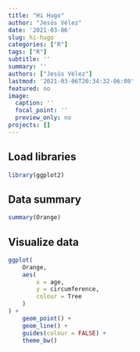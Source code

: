 ```yaml
---
title: "Hi Hugo"
author: "Jesús Vélez"
date: '2021-03-06'
slug: hi-hugo
categories: ["R"]
tags: ["R"]
subtitle: ''
summary: ''
authors: ["Jesús Vélez"]
lastmod: '2021-03-06T20:34:32-06:00'
featured: no
image:
  caption: ''
  focal_point: ''
  preview_only: no
projects: []
---
```


## Load libraries

```r
library(ggplot2)
```

## Data summary

```r
summary(Orange)
```

## Visualize data

```r
ggplot(
    Orange,
    aes(
        x = age,
        y = circumference,
        colour = Tree
    )
) +
    geom_point() +
    geom_line() +
    guides(colour = FALSE) +
    theme_bw()
```

